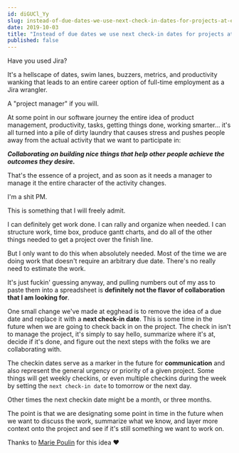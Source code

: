 ```yaml
---
id: diGUCl_Yy
slug: instead-of-due-dates-we-use-next-check-in-dates-for-projects-at-egghead
date: 2019-10-03
title: "Instead of due dates we use next check-in dates for projects at egghead"
published: false
---
```

Have you used Jira?

It's a hellscape of dates, swim lanes, buzzers, metrics, and productivity wanking that leads to an entire career option of full-time employment as a Jira wrangler.

A "project manager" if you will. 

At some point in our software journey the entire idea of product management, productivity, tasks, getting things done, working smarter... it's all turned into a pile of dirty laundry that causes stress and pushes people away from the actual activity that we want to participate in:

_**Collaborating on building nice things that help other people achieve the outcomes they desire.**_

That's the essence of a project, and as soon as it needs a manager to manage it the entire character of the activity changes.

I'm a shit PM.

This is something that I will freely admit. 

I can definitely get work done. I can rally and organize when needed. I can structure work, time box, produce gantt charts, and do all of the other things needed to get a project over the finish line.

But I only want to do this when absolutely needed. Most of the time we are doing work that doesn't require an arbitrary due date. There's no really need to estimate the work.

It's just fuckin' guessing anyway, and pulling numbers out of my ass to paste them into a spreadsheet is **definitely not the flavor of collaboration that I am looking for**.

One small change we've made at egghead is to remove the idea of a due date and replace it with a **next check-in date**. This is some time in the future when we are going to check back in on the project. The check in isn't to manage the project, it's simply to say hello, summarize where it's at, decide if it's done, and figure out the next steps with the folks we are collaborating with.

The checkin dates serve as a marker in the future for **communication** and also represent the general urgency or priority of a given project. Some things will get weekly checkins, or even multiple checkins during the week by setting the `next check-in date` to tomorrow or the next day.

Other times the next checkin date might be a month, or three months. 

The point is that we are designating some point in time in the future when we want to discuss the work, summarize what we know, and layer more context onto the project and see if it's still something we want to work on.

Thanks to [Marie Poulin](https://twitter.com/mariepoulin) for this idea ❤️


















